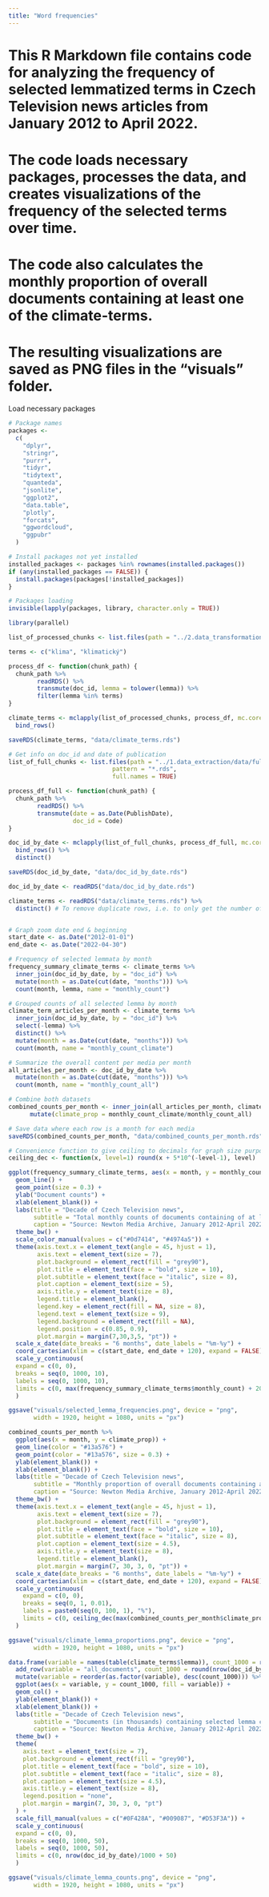```yaml
---
title: "Word frequencies"
---
```

# This R Markdown file contains code for analyzing the frequency of selected lemmatized terms in Czech Television news articles from January 2012 to April 2022. 
# The code loads necessary packages, processes the data, and creates visualizations of the frequency of the selected terms over time. 
# The code also calculates the monthly proportion of overall documents containing at least one of the climate-terms. 
# The resulting visualizations are saved as PNG files in the "visuals" folder.

Load necessary packages
```r
# Package names
packages <-
  c(
    "dplyr",
    "stringr",
    "purrr",
    "tidyr",
    "tidytext",
    "quanteda",
    "jsonlite",
    "ggplot2",
    "data.table",
    "plotly",
    "forcats",
    "ggwordcloud",
    "ggpubr"
  )

# Install packages not yet installed
installed_packages <- packages %in% rownames(installed.packages())
if (any(installed_packages == FALSE)) {
  install.packages(packages[!installed_packages])
}

# Packages loading
invisible(lapply(packages, library, character.only = TRUE))
```

```r
library(parallel)

list_of_processed_chunks <- list.files(path = "../2.data_transformations/data/udpipe_processed/", pattern = "*.rds", full.names = TRUE)

terms <- c("klima", "klimatický")

process_df <- function(chunk_path) {
  chunk_path %>% 
        readRDS() %>% 
        transmute(doc_id, lemma = tolower(lemma)) %>% 
        filter(lemma %in% terms)
}

climate_terms <- mclapply(list_of_processed_chunks, process_df, mc.cores = detectCores() - 1) %>% 
  bind_rows()

saveRDS(climate_terms, "data/climate_terms.rds")

```

```r
# Get info on doc_id and date of publication
list_of_full_chunks <- list.files(path = "../1.data_extraction/data/full_articles/",
                             pattern = "*.rds",
                             full.names = TRUE)

process_df_full <- function(chunk_path) {
  chunk_path %>% 
        readRDS() %>% 
        transmute(date = as.Date(PublishDate),
                  doc_id = Code)
}

doc_id_by_date <- mclapply(list_of_full_chunks, process_df_full, mc.cores = detectCores()) %>% 
  bind_rows() %>% 
  distinct()

saveRDS(doc_id_by_date, "data/doc_id_by_date.rds")

```

```r
doc_id_by_date <- readRDS("data/doc_id_by_date.rds")

climate_terms <- readRDS("data/climate_terms.rds") %>% 
  distinct() # To remove duplicate rows, i.e. to only get the number of documents where these terms appear


# Graph zoom date end & beginning
start_date <- as.Date("2012-01-01")
end_date <- as.Date("2022-04-30")

# Frequency of selected lemmata by month
frequency_summary_climate_terms <- climate_terms %>% 
  inner_join(doc_id_by_date, by = "doc_id") %>%
  mutate(month = as.Date(cut(date, "months"))) %>% 
  count(month, lemma, name = "monthly_count")

# Grouped counts of all selected lemma by month
climate_term_articles_per_month <- climate_terms %>% 
  inner_join(doc_id_by_date, by = "doc_id") %>%
  select(-lemma) %>% 
  distinct() %>% 
  mutate(month = as.Date(cut(date, "months"))) %>% 
  count(month, name = "monthly_count_climate")

# Summarize the overall content per media per month
all_articles_per_month <- doc_id_by_date %>%
  mutate(month = as.Date(cut(date, "months"))) %>% 
  count(month, name = "monthly_count_all") 

# Combine both datasets
combined_counts_per_month <- inner_join(all_articles_per_month, climate_term_articles_per_month, by = c("month" = "month")) %>%
      mutate(climate_prop = monthly_count_climate/monthly_count_all)

# Save data where each row is a month for each media
saveRDS(combined_counts_per_month, "data/combined_counts_per_month.rds")

```

```r
# Convenience function to give ceiling to decimals for graph size purposes
ceiling_dec <- function(x, level=1) round(x + 5*10^(-level-1), level)

```



```r
ggplot(frequency_summary_climate_terms, aes(x = month, y = monthly_count, color = lemma)) +
  geom_line() +
  geom_point(size = 0.3) +
  ylab("Document counts") +
  xlab(element_blank()) +
  labs(title = "Decade of Czech Television news",
       subtitle = "Total monthly counts of documents containing of at least one of the lemmatized terms, 2012-2022",
       caption = "Source: Newton Media Archive, January 2012-April 2022. N=531,592.") +
  theme_bw() +
  scale_color_manual(values = c("#0d7414", "#4974a5")) +
  theme(axis.text.x = element_text(angle = 45, hjust = 1),
        axis.text = element_text(size = 7),
        plot.background = element_rect(fill = "grey90"),
        plot.title = element_text(face = "bold", size = 10),
        plot.subtitle = element_text(face = "italic", size = 8),
        plot.caption = element_text(size = 5),
        axis.title.y = element_text(size = 8),
        legend.title = element_blank(),
        legend.key = element_rect(fill = NA, size = 8),
        legend.text = element_text(size = 9),
        legend.background = element_rect(fill = NA),
        legend.position = c(0.85, 0.9),
        plot.margin = margin(7,30,3,5, "pt")) +
  scale_x_date(date_breaks = "6 months", date_labels = "%m-%y") +
  coord_cartesian(xlim = c(start_date, end_date + 120), expand = FALSE) +
  scale_y_continuous(
  expand = c(0, 0),
  breaks = seq(0, 1000, 10),
  labels = seq(0, 1000, 10),
  limits = c(0, max(frequency_summary_climate_terms$monthly_count) + 20)
  )

ggsave("visuals/selected_lemma_frequencies.png", device = "png",
       width = 1920, height = 1080, units = "px")
```

```r
combined_counts_per_month %>% 
  ggplot(aes(x = month, y = climate_prop)) +
  geom_line(color = "#13a576") +
  geom_point(color = "#13a576", size = 0.3) +
  ylab(element_blank()) +
  xlab(element_blank()) +
  labs(title = "Decade of Czech Television news",
       subtitle = "Monthly proportion of overall documents containing at least one of the climate-terms",
       caption = "Source: Newton Media Archive, January 2012-April 2022. N=531,592. Selected lemmata: 'klima' & 'klimatický'") +
  theme_bw() +
  theme(axis.text.x = element_text(angle = 45, hjust = 1),
        axis.text = element_text(size = 7),
        plot.background = element_rect(fill = "grey90"),
        plot.title = element_text(face = "bold", size = 10),
        plot.subtitle = element_text(face = "italic", size = 8),
        plot.caption = element_text(size = 4.5),
        axis.title.y = element_text(size = 8),
        legend.title = element_blank(),
        plot.margin = margin(7, 30, 3, 0, "pt")) +
  scale_x_date(date_breaks = "6 months", date_labels = "%m-%y") +
  coord_cartesian(xlim = c(start_date, end_date + 120), expand = FALSE) +
  scale_y_continuous(
    expand = c(0, 0),
    breaks = seq(0, 1, 0.01),
    labels = paste0(seq(0, 100, 1), "%"),
    limits = c(0, ceiling_dec(max(combined_counts_per_month$climate_prop), 2))
  )

ggsave("visuals/climate_lemma_proportions.png", device = "png",
       width = 1920, height = 1080, units = "px")
```

```r
data.frame(variable = names(table(climate_terms$lemma)), count_1000 = round(as.numeric(table(climate_terms$lemma)/1000), 1)) %>%
  add_row(variable = "all_documents", count_1000 = round(nrow(doc_id_by_date)/1000, 1)) %>%
  mutate(variable = reorder(as.factor(variable), desc(count_1000))) %>%
  ggplot(aes(x = variable, y = count_1000, fill = variable)) +
  geom_col() +
  ylab(element_blank()) +
  xlab(element_blank()) +
  labs(title = "Decade of Czech Television news",
       subtitle = "Documents (in thousands) containing selected lemma compared to all documents, 2012-2022",
       caption = "Source: Newton Media Archive, January 2012-April 2022. N=531,592.") +
  theme_bw() +
  theme(
    axis.text = element_text(size = 7),
    plot.background = element_rect(fill = "grey90"),
    plot.title = element_text(face = "bold", size = 10),
    plot.subtitle = element_text(face = "italic", size = 8),
    plot.caption = element_text(size = 4.5),
    axis.title.y = element_text(size = 8),
    legend.position = "none",
    plot.margin = margin(7, 30, 3, 0, "pt")
  ) +
  scale_fill_manual(values = c("#0F428A", "#009087", "#D53F3A")) +
  scale_y_continuous(
  expand = c(0, 0),
  breaks = seq(0, 1000, 50),
  labels = seq(0, 1000, 50),
  limits = c(0, nrow(doc_id_by_date)/1000 + 50)
  )

ggsave("visuals/climate_lemma_counts.png", device = "png",
       width = 1920, height = 1080, units = "px")
  
```

